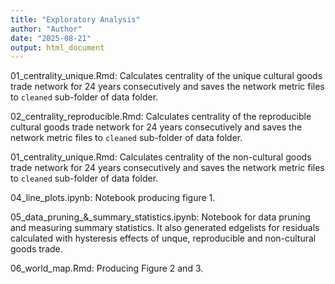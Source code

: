 ```yaml
---
title: "Exploratory Analysis"
author: "Author"
date: "2025-08-21"
output: html_document
---
```


01_centrality_unique.Rmd: Calculates centrality of the unique cultural goods trade network for 24 years consecutively and saves the network metric files to `cleaned` sub-folder of data folder.

02_centrality_reproducible.Rmd: Calculates centrality of the reproducible cultural goods trade network for 24 years consecutively and saves the network metric files to `cleaned` sub-folder of data folder.

01_centrality_unique.Rmd: Calculates centrality of the non-cultural goods trade network for 24 years consecutively and saves the network metric files to `cleaned` sub-folder of data folder.

04_line_plots.ipynb: Notebook producing figure 1. 

05_data_pruning_&_summary_statistics.ipynb: Notebook for data pruning and measuring summary statistics. It also generated edgelists for residuals calculated with hysteresis effects of unque, reproducible and non-cultural goods trade.

06_world_map.Rmd: Producing Figure 2 and 3. 